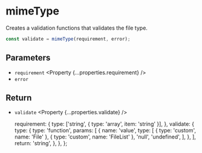
<Title>mimeType | Modular Forms</Title>
<Meta
  name="description"
  content="Creates a validation functions that validates the file type."
/>

# mimeType

Creates a validation functions that validates the file type.

```ts
const validate = mimeType(requirement, error);
```

## Parameters

- `requirement` <Property {...properties.requirement} />
- `error` <Property type="string" />

## Return

- `validate` <Property {...properties.validate} />

  requirement: {
    type: ['string', { type: 'array', item: 'string' }],
  },
  validate: {
    type: {
      type: 'function',
      params: [
        {
          name: 'value',
          type: [
            { type: 'custom', name: 'File' },
            { type: 'custom', name: 'FileList' },
            'null',
            'undefined',
          ],
        },
      ],
      return: 'string',
    },
  },
};
